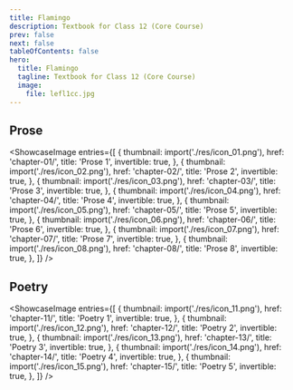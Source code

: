 ```yaml
---
title: Flamingo
description: Textbook for Class 12 (Core Course)
prev: false
next: false
tableOfContents: false
hero:
  title: Flamingo
  tagline: Textbook for Class 12 (Core Course)
  image:
    file: lefl1cc.jpg
---
```




## Prose

<ShowcaseImage
  entries={[
    {
      thumbnail: import('./res/icon_01.png'),
      href: 'chapter-01/',
      title: 'Prose 1',
      invertible: true,
    },
    {
      thumbnail: import('./res/icon_02.png'),
      href: 'chapter-02/',
      title: 'Prose 2',
      invertible: true,
    },
        {
      thumbnail: import('./res/icon_03.png'),
      href: 'chapter-03/',
      title: 'Prose 3',
      invertible: true,
    },
    {
      thumbnail: import('./res/icon_04.png'),
      href: 'chapter-04/',
      title: 'Prose 4',
      invertible: true,
    },
    {
      thumbnail: import('./res/icon_05.png'),
      href: 'chapter-05/',
      title: 'Prose 5',
      invertible: true,
    },
    {
      thumbnail: import('./res/icon_06.png'),
      href: 'chapter-06/',
      title: 'Prose 6',
      invertible: true,
    },
    {
      thumbnail: import('./res/icon_07.png'),
      href: 'chapter-07/',
      title: 'Prose 7',
      invertible: true,
    },
    {
      thumbnail: import('./res/icon_08.png'),
      href: 'chapter-08/',
      title: 'Prose 8',
      invertible: true,
    },
  ]}
/>

## Poetry

<ShowcaseImage
  entries={[
    {
      thumbnail: import('./res/icon_11.png'),
      href: 'chapter-11/',
      title: 'Poetry 1',
      invertible: true,
    },
    {
      thumbnail: import('./res/icon_12.png'),
      href: 'chapter-12/',
      title: 'Poetry 2',
      invertible: true,
    },
        {
      thumbnail: import('./res/icon_13.png'),
      href: 'chapter-13/',
      title: 'Poetry 3',
      invertible: true,
    },
        {
      thumbnail: import('./res/icon_14.png'),
      href: 'chapter-14/',
      title: 'Poetry 4',
      invertible: true,
    },
        {
      thumbnail: import('./res/icon_15.png'),
      href: 'chapter-15/',
      title: 'Poetry 5',
      invertible: true,
    },
  ]}
/>

